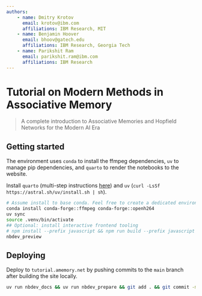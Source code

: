 ```yaml
---
authors: 
    - name: Dmitry Krotov
      email: krotov@ibm.com
      affiliations: IBM Research, MIT
    - name: Benjamin Hoover
      email: bhoov@gatech.edu
      affiliations: IBM Research, Georgia Tech
    - name: Parikshit Ram
      email: parikshit.ram@ibm.com
      affiliations: IBM Research
---
```


# Tutorial on Modern Methods in Associative Memory
> A complete introduction to Associative Memories and Hopfield Networks for the Modern AI Era

## Getting started

The environment uses `conda` to install the ffmpeg dependencies, `uv` to manage pip dependencies, and `quarto` to render the notebooks to the website.

Install `quarto` (multi-step instructions [here](https://docs.posit.co/resources/install-quarto.html)) and `uv` (`curl -LsSf https://astral.sh/uv/install.sh | sh`). 

<!-- If you want to develop the interactive frontend, also install `nodejs` and `npm`. -->

```sh
# Assume install to base conda. Feel free to create a dedicated environment.
conda install conda-forge::ffmpeg conda-forge::openh264 
uv sync
source .venv/bin/activate
## Optional: install interactive frontend tooling
# npm install --prefix javascript && npm run build --prefix javascript 
nbdev_preview
```


## Deploying

Deploy to `tutorial.amemory.net` by pushing commits to the `main` branch after building the site locally.

```sh
uv run nbdev_docs && uv run nbdev_prepare && git add . && git commit -m "Update site" && git push
```